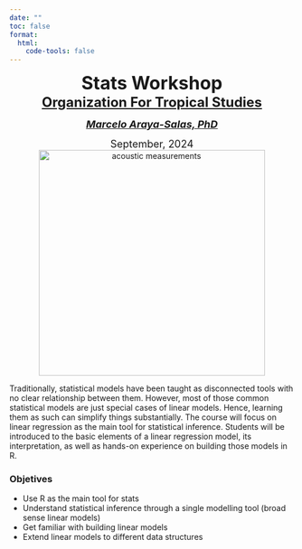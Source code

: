 ```yaml
---
date: ""
toc: false
format:
  html:
    code-tools: false
---
```


<center><font size="6"><b>Stats Workshop</b></font></center>

<center><font size="5"><b><a href="https://tropicalstudies.org/">Organization For Tropical Studies</a><br></b></font></center>

<i>

<center><font size="4"><b><a href="https://marce10.github.io/">Marcelo Araya-Salas, PhD</a><br></b></font></center>

</i>

<center><font size="4">September, 2024</font></center>

<center><img src="images/simpsons_paradox.gif" alt="acoustic measurements" width="400"/></center>

Traditionally, statistical models have been taught as disconnected tools with no clear relationship between them. However, most of those common statistical models are just special cases of linear models. Hence, learning them as such can simplify things substantially. The course will focus on linear regression as the main tool for statistical inference. Students will be introduced to the basic elements of a linear regression model, its interpretation, as well as hands-on experience on building those models in R.



::: {.alert .alert-info}
### Objetives {.unnumbered .unlisted}

- Use R as the main tool for stats
- Understand statistical inference through a single modelling tool (broad sense linear models)
- Get familiar with building linear models
- Extend linear models to different data structures

:::
